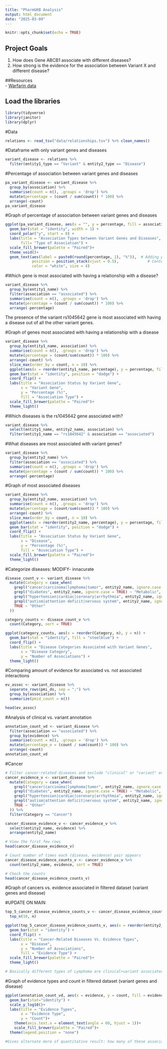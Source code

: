 ```yaml
---
title: "PharmGKB Analysis"
output: html_document
date: "2025-03-09"
---
```


```r
knitr::opts_chunk$set(echo = TRUE)
```

## Project Goals
1. How does Gene ABCB1 associate with different diseases?
2. How strong is the evidence for the association between Variant X and different disease?  

##Resources  
- [Warfarin data](https://www.pharmgkb.org/downloads)  

## Load the libraries
```r
library(tidyverse)
library(janitor)
library(dplyr)
```

#Data
```r
relations <- read_tsv("data/relationships.tsv") %>% clean_names()
```

#Dataframe with only variant genes and diseases
```r
variant_disease <- relations %>% 
  filter(entity1_type == "Variant" & entity2_type == "Disease")
```

#Percentage of association between variant genes and diseases
```r
pa_variant_disease <- variant_disease %>% 
  group_by(association) %>%
  summarise(count = n(), .groups = 'drop') %>%
  mutate(percentage = (count / sum(count)) * 100) %>% 
  arrange(-count)
pa_variant_disease 
```

#Graph of percentage of association between variant genes and diseases
```r
ggplot(pa_variant_disease, aes(x = "", y = percentage, fill = association)) +
  geom_bar(stat = "identity", width = 1) +
  coord_polar("y", start = 0) +
  labs(title = "Association Types between Variant Genes and Diseases",
       fill= "Type of Association") +
  scale_fill_brewer(palette = "Paired")+
  theme_void()+
  geom_text(aes(label = paste0(round(percentage, 1), "%")),  # Adding percentage labels
            position = position_stack(vjust = 0.5),             # Centers the labels
            color = "white", size = 4)
```


#Which gene is most associated with having a relationship with a disease?
```r
variant_disease %>% 
  group_by(entity1_name) %>%
  filter(association == "associated") %>% 
  summarise(count = n(), .groups = 'drop') %>%
  mutate(percentage = (count / sum(count)) * 100) %>% 
  arrange(-percentage)
```
The presence of the variant rs1045642 gene is most associated with having a disease out of all the other variant genes.

#Graph of genes most associated with having a relationship with a disease
```r
variant_disease %>% 
  group_by(entity1_name, association) %>%
  summarise(count = n(), .groups = 'drop') %>%
  mutate(percentage = (count/sum(count)) * 100) %>%
  arrange(-count) %>%
  slice_max(order_by = count, n = 10) %>%
  ggplot(aes(x = reorder(entity1_name, percentage), y = percentage, fill = association)) +
  geom_bar(stat = "identity", position = "dodge") +
  coord_flip() +
  labs(title = "Association Status by Variant Gene",
       x = "Variant Gene",
       y = "Percentage (%)",
       fill = "Association Type") +
  scale_fill_brewer(palette = "Paired")+
  theme_light()
```

#Which diseases is the rs1045642 gene associated with?
```r
variant_disease %>% 
  select(entity1_name, entity2_name, association) %>% 
  filter(entity1_name == "rs1045642" & association == "associated")
```

#What diseases are most associated with variant genes?
```r
variant_disease %>% 
  group_by(entity2_name) %>%
  filter(association == "associated") %>% 
  summarise(count = n(), .groups = 'drop') %>%
  mutate(percentage = (count / sum(count)) * 100) %>% 
  arrange(-percentage)
```

#Graph of most associated diseases 
```r
variant_disease %>% 
  group_by(entity2_name, association) %>%
  summarise(count = n(), .groups = 'drop') %>%
  mutate(percentage = (count/sum(count)) * 100) %>%
  arrange(-count) %>%
  slice_max(order_by = count, n = 10) %>%
  ggplot(aes(x = reorder(entity2_name, percentage), y = percentage, fill = association)) +
  geom_bar(stat = "identity", position = "dodge") +
  coord_flip() +
  labs(title = "Association Status by Variant Gene",
       x = "Disease",
       y = "Percentage (%)",
       fill = "Association Type") +
  scale_fill_brewer(palette = "Paired")+
  theme_light()
```

#Categorize diseases: MODIFY- innacurate
```r
disease_count_v <- variant_disease %>%
  mutate(Category = case_when(
    grepl("cancer|carcinoma|lymphoma|tumor", entity2_name, ignore.case = TRUE) ~ "Cancer",
    grepl("diabetes", entity2_name, ignore.case = TRUE) ~ "Metabolic",
    grepl("hypertension|cardiac|coronary|arrhythmia", entity2_name, ignore.case = TRUE) ~ "Cardiovascular",
    grepl("autism|attention deficit|nervous system", entity2_name, ignore.case = TRUE) ~ "Neurological",
    TRUE ~ "Other"
  ))

category_counts <- disease_count_v %>%
  count(Category, sort = TRUE)

ggplot(category_counts, aes(x = reorder(Category, n), y = n)) +
  geom_bar(stat = "identity", fill = "steelblue") +
  coord_flip() +
  labs(title = "Disease Categories Associated with Variant Genes",
       x = "Disease Category",
       y = "Number of Associations") +
  theme_light()
```

#Comparing amount of evidence for associated vs. not associated interactions
```r
ev_assoc <- variant_disease %>% 
  separate_rows(pmi_ds, sep = ";") %>% 
  group_by(association) %>%
  summarize(pmid_count = n())

head(ev_assoc)
```

#Analysis of clinical vs. variant annotation
```r
annotation_count_vd <- variant_disease %>% 
  filter(association == "associated") %>% 
  group_by(evidence) %>%
  summarise(count = n(), .groups = 'drop') %>%
  mutate(percentage_e = (count / sum(count)) * 100) %>% 
  arrange(-count)
annotation_count_vd
```

#Cancer
```r
# Filter cancer-related diseases and exclude "clinical" or "variant" evidence types
cancer_evidence_v <- variant_disease %>%
  mutate(Category = case_when(
    grepl("cancer|carcinoma|lymphoma|tumor", entity2_name, ignore.case = TRUE) ~ "Cancer",
    grepl("diabetes", entity2_name, ignore.case = TRUE) ~ "Metabolic",
    grepl("hypertension|cardiac|coronary|arrhythmia", entity2_name, ignore.case = TRUE) ~ "Cardiovascular",
    grepl("autism|attention deficit|nervous system", entity2_name, ignore.case = TRUE) ~ "Neurological",
    TRUE ~ "Other"
  )) %>%
  filter(Category == "Cancer")
```

```r
cancer_disease_evidence_v <- cancer_evidence_v %>%
  select(entity2_name, evidence) %>%
  arrange(entity2_name)

# View the first few rows
head(cancer_disease_evidence_v)

# Count number of times each (disease, evidence) pair appears
cancer_disease_evidence_counts_v <- cancer_evidence_v %>%
  count(entity2_name, evidence, sort = TRUE)

# Check the counts
head(cancer_disease_evidence_counts_v)
```
#Graph of cancers vs. evidence associated in filtered dataset (variant genes and disease)

#UPDATE ON MAIN
```r
top_5_cancer_disease_evidence_counts_v <- cancer_disease_evidence_counts_v %>%
  top_n(10, n)

ggplot(top_5_cancer_disease_evidence_counts_v, aes(x = reorder(entity2_name, n), y = n, fill = evidence)) +
  geom_bar(stat = "identity") +
  coord_flip() +
  labs(title = "Cancer-Related Diseases Vs. Evidence Types",
       x = "Disease",
       y = "Number of Associations",
       fill = "Evidence Type") +
  scale_fill_brewer(palette = "Paired")+
  theme_light()

# Basically different types of Lymphoma are clinical+variant associated, and carcinoma is variant associated.
```

#Graph of evidence types and count in filtered dataset (variant genes and disease)
```r
ggplot(annotation_count_vd, aes(x = evidence, y = count, fill = evidence)) +
  geom_bar(stat="identity") +
  scale_y_log10()+
  labs(title = "Evidence Types",
       x = "Evidence Type",
       y = "Count")+
    theme(axis.text.x = element_text(angle = 60, hjust = 1))+
    scale_fill_brewer(palette = "Paired")+
  theme(legend.position = "none")

#Gives alternate more of quantitative result: how many of these associations are each type of evidence
```


